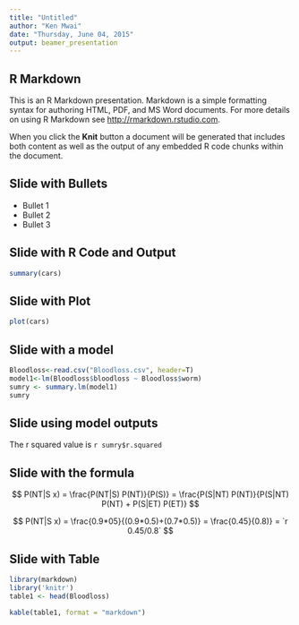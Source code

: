 ```yaml
---
title: "Untitled"
author: "Ken Mwai"
date: "Thursday, June 04, 2015"
output: beamer_presentation
---
```


## R Markdown

This is an R Markdown presentation. Markdown is a simple formatting syntax for authoring HTML, PDF, and MS Word documents. For more details on using R Markdown see <http://rmarkdown.rstudio.com>.

When you click the **Knit** button a document will be generated that includes both content as well as the output of any embedded R code chunks within the document.

## Slide with Bullets

- Bullet 1
- Bullet 2
- Bullet 3

## Slide with R Code and Output

```r
summary(cars)
```

## Slide with Plot

```r
plot(cars)
```


## Slide with a model

```r
Bloodloss<-read.csv("Bloodloss.csv", header=T)
model1<-lm(Bloodloss$bloodloss ~ Bloodloss$worm)
sumry <- summary.lm(model1)
sumry
```

## Slide using model outputs

The r squared value is `r sumry$r.squared` 


## Slide with the formula

$$
P(NT|S x) = \frac{P(NT|S) P(NT)}{P(S)} = \frac{P(S|NT) P(NT)}{P(S|NT) P(NT) + P(S|ET) P(ET)}
$$

$$
P(NT|S x) = \frac{0.9*05}{(0.9*0.5)+(0.7*0.5)} = \frac{0.45}{0.8)} = `r 0.45/0.8`
$$


## Slide with Table 


```r
library(markdown)
library('knitr')
table1 <- head(Bloodloss)
```


```r
kable(table1, format = "markdown")
```
